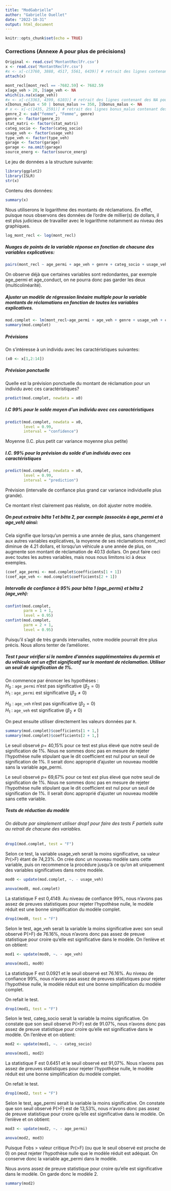 ```yaml
---
title: "ModGabrielle"
author: "Gabrielle Ouellet"
date: "2022-10-31"
output: html_document
---
```


```r
knitr::opts_chunk$set(echo = TRUE)
```

### Corrections (Annexe A pour plus de précisions)
```r
Original <- read.csv('MontantReclFr.csv')
x <- read.csv('MontantReclFr.csv')
#x <- x[-c(3760, 3888, 4517, 5561, 6439)] # retrait des lignes contenant des valeurs NA pour age_conduct
attach(x)

mont_recl[mont_recl == -7682.59] <- 7682.59
x[age_veh > 20, ]$age_veh <- NA
which(is.na(x$age_veh))
#x <- x[-c(3363, 4399, 6103)] # retrait des lignes contenant des NA pour age_veh
x[bonus_malus < 50 | bonus_malus >= 350, ]$bonus_malus <- NA
# x <- x[-c(1435, 2591)] # retrait des lignes bonus_malus contenant des NA
genre_2 <- sub("femme", "Femme", genre)
genre <- factor(genre_2)
stat_matri <- factor(stat_matri)
categ_socio <- factor(categ_socio)
usage_veh <- factor(usage_veh)
type_veh <- factor(type_veh)
garage <- factor(garage)
garage <- na.omit(garage)
source_energ <- factor(source_energ)
```
Le jeu de données a la structure suivante:
```r
library(ggplot2)
library(ISLR)
str(x)
```
Contenu des données:
```r
summary(x)
```

Nous utiliserons le logarithme des montants de réclamations. En effet, puisque nous observons des données de l'ordre de millier(s) de dollars, il est plus judicieux de travailler avec le logarithme notamment au niveau des graphiques.
```r
log_mont_recl <- log(mont_recl)
```

##### Nuages de points de la variable réponse en fonction de chacune des variables explicatives:
```r
pairs(mont_recl ~ age_permi + age_veh + genre + categ_socio + usage_veh + age_conduct + type_veh + bonus_malus + source_energ + valeur_veh)
```

On observe déjà que certaines variables sont redondantes, par exemple age_permi et age_conduct, on ne pourra donc pas garder les deux (multicolinéarité).

##### Ajuster un modèle de régression linéaire multiple pour la variable montants de réclamations en fonction de toutes les variables explicatives.
```r
mod.complet <- lm(mont_recl~age_permi + age_veh + genre + usage_veh + categ_socio + age_conduct + type_veh + bonus_malus + source_energ + valeur_veh)
summary(mod.complet)
```

##### Prévisions
On s'intéresse à un individu avec les caractéristiques suivantes:
```r
(x0 <- x[1,2:14])
```

##### Prévision ponctuelle
Quelle est la prévision ponctuelle du montant de réclamation pour un individu avec ces caractéristiques?
```r
predict(mod.complet, newdata = x0)
```


##### I.C 99% pour le solde moyen d’un individu avec ces caractéristiques

```r
predict(mod.complet, newdata = x0,
        level = 0.99,
        interval = "confidence")
```

Moyenne (I.C. plus petit car variance moyenne plus petite)


##### I.C. 99% pour la prévision du solde d’un individu avec ces caractéristiques
```r
predict(mod.complet, newdata = x0,
        level = 0.99,
        interval = "prediction")
```

Prévision (intervalle de confiance plus grand car variance individuelle plus grande).

Ce montant n'est clairement pas réaliste, on doit ajuster notre modèle.


##### On peut extraire bêta 1 et bêta 2, par exemple (associés à age_permi et à age_veh) ainsi:
Cela signifie que lorsqu’un permis a une année de plus, sans changement aux autres variables explicatives, la moyenne de ses réclamations mont_recl diminue de 4.21 dollars, et lorsqu'un véhicule a une année de plus, on augmente son montant de réclamation de 40.13 dollars. On peut faire ceci avec toutes les autres variables, mais nous nous limitons ici à deux exemples.
```r
(coef_age_permi <- mod.complet$coefficients[1 + 1])
(coef_age_veh <- mod.complet$coefficients[2 + 1])
```

##### Intervalle de confiance à 95% pour bêta 1 (age_permi) et bêta 2 (age_veh):
```r
confint(mod.complet, 
        parm = 1 + 1,
        level = 0.95)
confint(mod.complet, 
        parm = 2 + 1,
        level = 0.95)
```

Puisqu'il s'agit de très grands intervalles, notre modèle pourrait être plus précis. Nous allons tenter de l'améliorer.


##### Test t pour vérifier si le nombre d'années supplémentaires du permis et du véhicule ont un effet significatif sur le montant de réclamation. Utiliser un seuil de signification de 1%.

On commence par énoncer les hypothèses : <br/>
$H_0$ : `age_permi` n'est pas significative $(\beta_{2} = 0)$ <br/>
$H_1$ : `age_permi` est significative $(\beta_{2} \ne 0)$ <br/>

$H_0$ : `age_veh` n'est pas significative $(\beta_{2} = 0)$ <br/>
$H_1$ : `age_veh` est significative $(\beta_{2} \ne 0)$ <br/>

On peut ensuite utiliser directement les valeurs données par `R`.

```r
summary(mod.complet)$coefficients[1 + 1,]
summary(mod.complet)$coefficients[2 + 1,]
```

Le seuil observé $p=$ 40,15\% pour ce test est plus élevé que notre seuil de signification de 1\%. Nous ne sommes donc pas en mesure de rejeter l'hypothèse nulle stipulant que le dit coefficient est nul pour un seuil de signification de 1\%. Il serait donc approprié d'ajuster un nouveau modèle sans la variable age_permi.

Le seuil observé $p=$ 69,67\% pour ce test est plus élevé que notre seuil de signification de 1\%. Nous ne sommes donc pas en mesure de rejeter l'hypothèse nulle stipulant que le dit coefficient est nul pour un seuil de signification de 1\%. Il serait donc approprié d'ajuster un nouveau modèle sans cette variable.


##### Tests de réduction du modèle
###### On débute par simplement utiliser drop1 pour faire des tests F partiels suite au retrait de chacune des variables.

```r
drop1(mod.complet, test = "F")
```

Selon ce test, la variable usage_veh serait la moins significative, sa valeur Pr(>F) étant de 74,23%. On crée donc un nouveau modèle sans cette variable, puis on recommence la procédure jusqu'à ce qu'on ait uniquement des variables significatives dans notre modèle.

```r
mod0 <- update(mod.complet, ~. - usage_veh)
```

```r
anova(mod0, mod.complet)
```
La statistique F est 0,4149.
Au niveau de confiance 99%, nous n’avons pas assez de preuves statistiques pour rejeter l’hypothèse nulle, le modèle réduit est une bonne simplification du modèle complet.


```r
drop1(mod0, test = "F")
```

Selon le test, age_veh serait la variable la moins significative avec son seuil observé P(>F) de 76.16%, nous n’avons donc pas assez de preuve statistique pour croire qu'elle est significative dans le modèle. On l'enlève et on obtient:

```r
mod1 <- update(mod0, ~. - age_veh)
```

```r
anova(mod1, mod0)
```

La statistique F est 0.0921 et le seuil observé est 76.16%.
Au niveau de confiance 99%, nous n’avons pas assez de preuves statistiques pour rejeter l’hypothèse nulle, le modèle réduit est une bonne simplification du modèle complet.

On refait le test.
```r
drop1(mod1, test = "F")
```

Selon le test, categ_socio serait la variable la moins significative. On constate que son seuil observé P(>F) est de 91.07%, nous n’avons donc pas assez de preuve statistique pour croire qu'elle est significative dans le modèle. On l'enlève et on obtient:

```r
mod2 <- update(mod1, ~. - categ_socio)
```


```r
anova(mod1, mod2)
```
La statistique F est 0.6451 et le seuil observé est 91,07%.
Nous n’avons pas assez de preuves statistiques pour rejeter l’hypothèse nulle, le modèle réduit est une bonne simplification du modèle complet.

On refait le test.
```r
drop1(mod2, test = "F")
```

Selon le test, age_permi serait la variable la moins significative. On constate que son seuil observé P(>F) est de 13,53%, nous n’avons donc pas assez de preuve statistique pour croire qu'elle est significative dans le modèle. On l'enlève et on obtient:

```r
mod3 <- update(mod2, ~. - age_permi)
```


```r
anova(mod2, mod3)
```

Puisque Fobs > valeur critique Pr(>F) (ou que le seuil observé est proche de 0) on peut rejeter l’hypothèse nulle que le modèle réduit est adéquat. On conserve donc la variable age_permi dans le modèle.


Nous avons assez de preuve statistique pour croire qu'elle est significative dans le modèle. On garde donc le modèle 2.
```r
summary(mod2)
```


